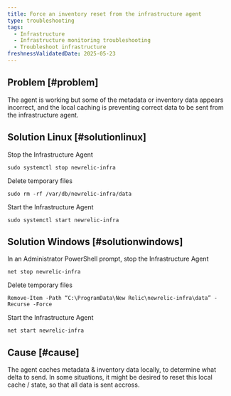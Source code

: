 ```yaml
---
title: Force an inventory reset from the infrastructure agent
type: troubleshooting
tags:
  - Infrastructure
  - Infrastructure monitoring troubleshooting
  - Troubleshoot infrastructure
freshnessValidatedDate: 2025-05-23
---
```


## Problem [#problem]

The agent is working but some of the metadata or inventory data appears incorrect, and the local caching is preventing correct data to be sent from the infrastructure agent.

## Solution Linux [#solutionlinux]

Stop the Infrastructure Agent
```
sudo systemctl stop newrelic-infra
```
Delete temporary files
```
sudo rm -rf /var/db/newrelic-infra/data
```
Start the Infrastructure Agent
```
sudo systemctl start newrelic-infra
```

## Solution Windows [#solutionwindows]

In an Administrator PowerShell prompt, stop the Infrastructure Agent
```
net stop newrelic-infra
```
Delete temporary files
```
Remove-Item -Path “C:\ProgramData\New Relic\newrelic-infra\data” -Recurse -Force
```
Start the Infrastructure Agent
```
net start newrelic-infra
```

## Cause [#cause]

The agent caches metadata & inventory data locally, to determine what delta to send.
In some situations, it might be desired to reset this local cache / state, so that all data is sent accross. 
